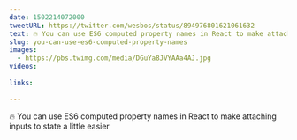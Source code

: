 ```yaml
---
date: 1502214072000
tweetURL: https://twitter.com/wesbos/status/894976801621061632
text: 🔥 You can use ES6 computed property names in React to make attaching inputs to state a little easier 
slug: you-can-use-es6-computed-property-names
images:
  - https://pbs.twimg.com/media/DGuYa8JVYAAa4AJ.jpg
videos:
  
links:
  
---
```

🔥 You can use ES6 computed property names in React to make attaching inputs to state a little easier
